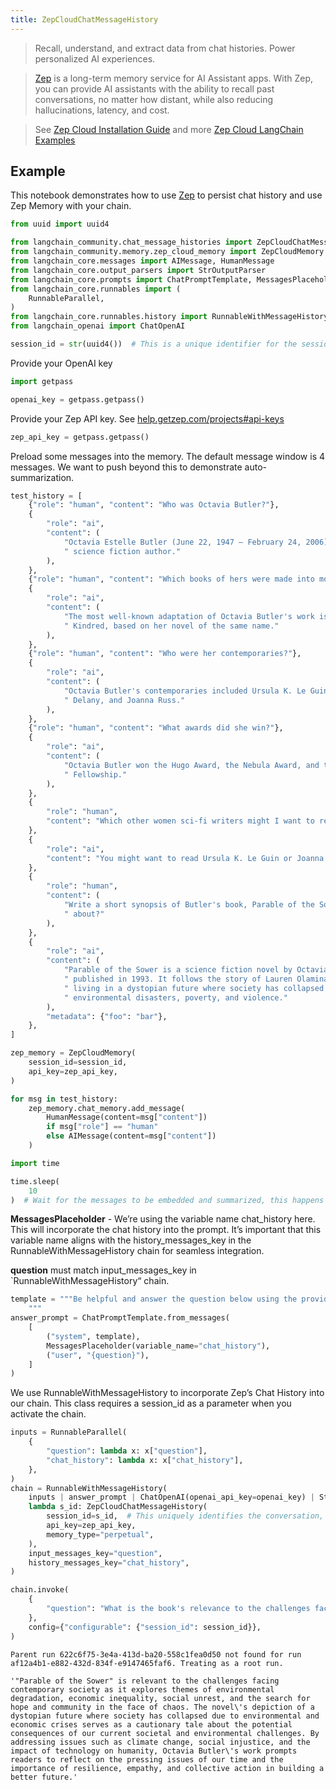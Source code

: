 ```yaml
---
title: ZepCloudChatMessageHistory
---
```


> Recall, understand, and extract data from chat histories. Power personalized AI experiences.

>[Zep](https://www.getzep.com) is a long-term memory service for AI Assistant apps.
> With Zep, you can provide AI assistants with the ability to recall past conversations, no matter how distant,
> while also reducing hallucinations, latency, and cost.

> See [Zep Cloud Installation Guide](https://help.getzep.com/sdks) and more [Zep Cloud LangChain Examples](https://github.com/getzep/zep-python/tree/main/examples)

## Example

This notebook demonstrates how to use [Zep](https://www.getzep.com/) to persist chat history and use Zep Memory with your chain.

```python
from uuid import uuid4

from langchain_community.chat_message_histories import ZepCloudChatMessageHistory
from langchain_community.memory.zep_cloud_memory import ZepCloudMemory
from langchain_core.messages import AIMessage, HumanMessage
from langchain_core.output_parsers import StrOutputParser
from langchain_core.prompts import ChatPromptTemplate, MessagesPlaceholder
from langchain_core.runnables import (
    RunnableParallel,
)
from langchain_core.runnables.history import RunnableWithMessageHistory
from langchain_openai import ChatOpenAI

session_id = str(uuid4())  # This is a unique identifier for the session
```

Provide your OpenAI key

```python
import getpass

openai_key = getpass.getpass()
```

Provide your Zep API key. See [help.getzep.com/projects#api-keys](https://help.getzep.com/projects#api-keys)

```python
zep_api_key = getpass.getpass()
```

Preload some messages into the memory. The default message window is 4 messages. We want to push beyond this to demonstrate auto-summarization.

```python
test_history = [
    {"role": "human", "content": "Who was Octavia Butler?"},
    {
        "role": "ai",
        "content": (
            "Octavia Estelle Butler (June 22, 1947 – February 24, 2006) was an American"
            " science fiction author."
        ),
    },
    {"role": "human", "content": "Which books of hers were made into movies?"},
    {
        "role": "ai",
        "content": (
            "The most well-known adaptation of Octavia Butler's work is the FX series"
            " Kindred, based on her novel of the same name."
        ),
    },
    {"role": "human", "content": "Who were her contemporaries?"},
    {
        "role": "ai",
        "content": (
            "Octavia Butler's contemporaries included Ursula K. Le Guin, Samuel R."
            " Delany, and Joanna Russ."
        ),
    },
    {"role": "human", "content": "What awards did she win?"},
    {
        "role": "ai",
        "content": (
            "Octavia Butler won the Hugo Award, the Nebula Award, and the MacArthur"
            " Fellowship."
        ),
    },
    {
        "role": "human",
        "content": "Which other women sci-fi writers might I want to read?",
    },
    {
        "role": "ai",
        "content": "You might want to read Ursula K. Le Guin or Joanna Russ.",
    },
    {
        "role": "human",
        "content": (
            "Write a short synopsis of Butler's book, Parable of the Sower. What is it"
            " about?"
        ),
    },
    {
        "role": "ai",
        "content": (
            "Parable of the Sower is a science fiction novel by Octavia Butler,"
            " published in 1993. It follows the story of Lauren Olamina, a young woman"
            " living in a dystopian future where society has collapsed due to"
            " environmental disasters, poverty, and violence."
        ),
        "metadata": {"foo": "bar"},
    },
]

zep_memory = ZepCloudMemory(
    session_id=session_id,
    api_key=zep_api_key,
)

for msg in test_history:
    zep_memory.chat_memory.add_message(
        HumanMessage(content=msg["content"])
        if msg["role"] == "human"
        else AIMessage(content=msg["content"])
    )

import time

time.sleep(
    10
)  # Wait for the messages to be embedded and summarized, this happens asynchronously.
```

**MessagesPlaceholder** - We’re using the variable name chat_history here. This will incorporate the chat history into the prompt.
It’s important that this variable name aligns with the history_messages_key in the RunnableWithMessageHistory chain for seamless integration.

**question** must match input_messages_key in `RunnableWithMessageHistory“ chain.

```python
template = """Be helpful and answer the question below using the provided context:
    """
answer_prompt = ChatPromptTemplate.from_messages(
    [
        ("system", template),
        MessagesPlaceholder(variable_name="chat_history"),
        ("user", "{question}"),
    ]
)
```

We use RunnableWithMessageHistory to incorporate Zep’s Chat History into our chain. This class requires a session_id as a parameter when you activate the chain.

```python
inputs = RunnableParallel(
    {
        "question": lambda x: x["question"],
        "chat_history": lambda x: x["chat_history"],
    },
)
chain = RunnableWithMessageHistory(
    inputs | answer_prompt | ChatOpenAI(openai_api_key=openai_key) | StrOutputParser(),
    lambda s_id: ZepCloudChatMessageHistory(
        session_id=s_id,  # This uniquely identifies the conversation, note that we are getting session id as chain configurable field
        api_key=zep_api_key,
        memory_type="perpetual",
    ),
    input_messages_key="question",
    history_messages_key="chat_history",
)
```

```python
chain.invoke(
    {
        "question": "What is the book's relevance to the challenges facing contemporary society?"
    },
    config={"configurable": {"session_id": session_id}},
)
```

```output
Parent run 622c6f75-3e4a-413d-ba20-558c1fea0d50 not found for run af12a4b1-e882-432d-834f-e9147465faf6. Treating as a root run.
```

```output
'"Parable of the Sower" is relevant to the challenges facing contemporary society as it explores themes of environmental degradation, economic inequality, social unrest, and the search for hope and community in the face of chaos. The novel\'s depiction of a dystopian future where society has collapsed due to environmental and economic crises serves as a cautionary tale about the potential consequences of our current societal and environmental challenges. By addressing issues such as climate change, social injustice, and the impact of technology on humanity, Octavia Butler\'s work prompts readers to reflect on the pressing issues of our time and the importance of resilience, empathy, and collective action in building a better future.'
```

```python

```
